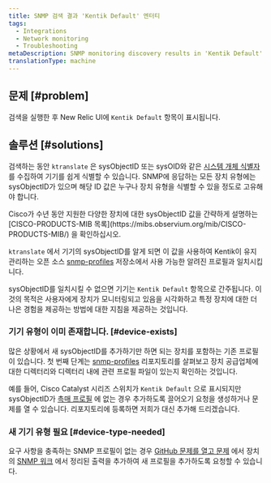 ```yaml
---
title: SNMP 검색 결과 'Kentik Default' 엔터티
tags:
  - Integrations
  - Network monitoring
  - Troubleshooting
metaDescription: SNMP monitoring discovery results in 'Kentik Default' entities in the New Relic UI.
translationType: machine
---
```


## 문제 [#problem]

검색을 실행한 후 New Relic UI에 `Kentik Default` 항목이 표시됩니다.

## 솔루션 [#solutions]

검색하는 동안 `ktranslate` 은 sysObjectID 또는 sysOID와 같은 [시스템 개체 식별자](http://oid-info.com/get/1.3.6.1.2.1.1.2) 를 수집하여 기기를 쉽게 식별할 수 있습니다. SNMP에 응답하는 모든 장치 유형에는 sysObjectID가 있으며 해당 ID 값은 누구나 장치 유형을 식별할 수 있을 정도로 고유해야 합니다.

<Callout variant="tip">
  Cisco가 수년 동안 지원한 다양한 장치에 대한 sysObjectID 값을 간략하게 설명하는 [CISCO-PRODUCTS-MIB 목록](https://mibs.observium.org/mib/CISCO-PRODUCTS-MIB/) 을 확인하십시오.
</Callout>

`ktranslate` 에서 기기의 sysObjectID를 알게 되면 이 값을 사용하여 Kentik이 유지 관리하는 오픈 소스 [snmp-profiles](https://github.com/kentik/snmp-profiles) 저장소에서 사용 가능한 알려진 프로필과 일치시킵니다.

sysObjectID를 일치시킬 수 없으면 기기는 `Kentik Default` 항목으로 간주됩니다. 이것의 목적은 사용자에게 장치가 모니터링되고 있음을 시각화하고 특정 장치에 대한 더 나은 경험을 제공하는 방법에 대한 지침을 제공하는 것입니다.

### 기기 유형이 이미 존재합니다. [#device-exists]

많은 상황에서 새 sysObjectID를 추가하기만 하면 되는 장치를 포함하는 기존 프로필이 있습니다. 첫 번째 단계는 [snmp-profiles](https://github.com/kentik/snmp-profiles/tree/main/profiles/kentik_snmp) 리포지토리를 살펴보고 장치 공급업체에 대한 디렉터리와 디렉터리 내에 관련 프로필 파일이 있는지 확인하는 것입니다.

예를 들어, Cisco Catalyst 시리즈 스위치가 `Kentik Default` 으로 표시되지만 sysObjectID가 [촉매 프로필](https://github.com/kentik/snmp-profiles/blob/main/profiles/kentik_snmp/cisco/cisco-catalyst.yml) 에 없는 경우 추가하도록 끌어오기 요청을 생성하거나 문제를 열 수 있습니다. 리포지토리에 등록하면 저희가 대신 추가해 드리겠습니다.

### 새 기기 유형 필요 [#device-type-needed]

요구 사항을 충족하는 SNMP 프로필이 없는 경우 [GitHub 문제를 열고 문제](https://github.com/kentik/snmp-profiles/issues/new/choose) 에서 장치의 [SNMP 워크](/docs/network-performance-monitoring/troubleshooting/snmp-walk) 에서 정리된 출력을 추가하여 새 프로필을 추가하도록 요청할 수 있습니다.